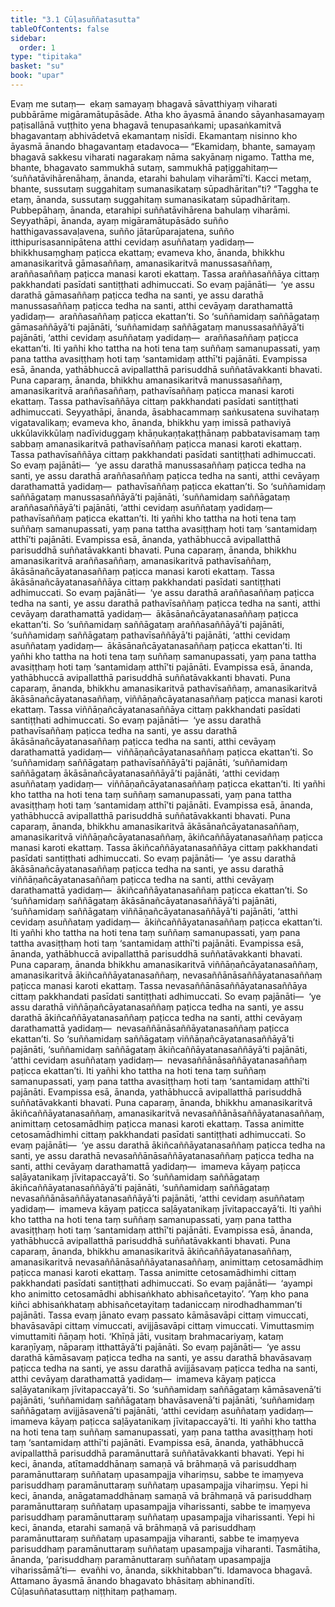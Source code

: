 ```yaml
---
title: "3.1 Cūḷasuññatasutta"
tableOfContents: false
sidebar:
  order: 1
type: "tipitaka"
basket: "su"
book: "upar"
---
```



<DynamicBreadcrumb />

<Division number="176" book="upar">

<Paragraph number="496" book="upar">
Evaṃ me sutaṃ—  ekaṃ samayaṃ bhagavā sāvatthiyaṃ viharati pubbārāme migāramātupāsāde. Atha kho āyasmā ānando sāyanhasamayaṃ paṭisallānā vuṭṭhito yena bhagavā tenupasaṅkami; upasaṅkamitvā bhagavantaṃ abhivādetvā ekamantaṃ nisīdi. Ekamantaṃ nisinno kho āyasmā ānando bhagavantaṃ etadavoca—
</Paragraph>

<Paragraph number="497" book="upar">
“Ekamidaṃ, bhante, samayaṃ bhagavā sakkesu viharati nagarakaṃ nāma sakyānaṃ nigamo. Tattha me, bhante, bhagavato sammukhā sutaṃ, sammukhā paṭiggahitaṃ—  ‘suññatāvihārenāhaṃ, ānanda, etarahi bahulaṃ viharāmī’ti. Kacci metaṃ, bhante, sussutaṃ suggahitaṃ sumanasikataṃ sūpadhāritan”ti?
</Paragraph>

<Paragraph number="498" book="upar">
“Taggha te etaṃ, ānanda, sussutaṃ suggahitaṃ sumanasikataṃ sūpadhāritaṃ. Pubbepāhaṃ, ānanda, etarahipi suññatāvihārena bahulaṃ viharāmi. Seyyathāpi, ānanda, ayaṃ migāramātupāsādo suñño hatthigavassavaḷavena, suñño jātarūparajatena, suñño itthipurisasannipātena atthi cevidaṃ asuññataṃ yadidaṃ—  bhikkhusaṃghaṃ paṭicca ekattaṃ; evameva kho, ānanda, bhikkhu amanasikaritvā gāmasaññaṃ, amanasikaritvā manussasaññaṃ, araññasaññaṃ paṭicca manasi karoti ekattaṃ. Tassa araññasaññāya cittaṃ pakkhandati pasīdati santiṭṭhati adhimuccati. So evaṃ pajānāti—  ‘ye assu darathā gāmasaññaṃ paṭicca tedha na santi, ye assu darathā manussasaññaṃ paṭicca tedha na santi, atthi cevāyaṃ darathamattā yadidaṃ—  araññasaññaṃ paṭicca ekattan’ti. So ‘suññamidaṃ saññāgataṃ gāmasaññāyā’ti pajānāti, ‘suññamidaṃ saññāgataṃ manussasaññāyā’ti pajānāti, ‘atthi cevidaṃ asuññataṃ yadidaṃ—  araññasaññaṃ paṭicca ekattan’ti. Iti yañhi kho tattha na hoti tena taṃ suññaṃ samanupassati, yaṃ pana tattha avasiṭṭhaṃ hoti taṃ ‘santamidaṃ atthī’ti pajānāti. Evampissa esā, ānanda, yathābhuccā avipallatthā parisuddhā suññatāvakkanti bhavati.
</Paragraph>

</Division>
<Division number="177" book="upar">

<Paragraph number="499" book="upar">
Puna caparaṃ, ānanda, bhikkhu amanasikaritvā manussasaññaṃ, amanasikaritvā araññasaññaṃ, pathavīsaññaṃ paṭicca manasi karoti ekattaṃ. Tassa pathavīsaññāya cittaṃ pakkhandati pasīdati santiṭṭhati adhimuccati. Seyyathāpi, ānanda, āsabhacammaṃ saṅkusatena suvihataṃ vigatavalikaṃ; evameva kho, ānanda, bhikkhu yaṃ imissā pathaviyā ukkūlavikkūlaṃ nadīviduggaṃ khāṇukaṇṭakaṭṭhānaṃ pabbatavisamaṃ taṃ sabbaṃ amanasikaritvā pathavīsaññaṃ paṭicca manasi karoti ekattaṃ. Tassa pathavīsaññāya cittaṃ pakkhandati pasīdati santiṭṭhati adhimuccati. So evaṃ pajānāti—  ‘ye assu darathā manussasaññaṃ paṭicca tedha na santi, ye assu darathā araññasaññaṃ paṭicca tedha na santi, atthi cevāyaṃ darathamattā yadidaṃ—  pathavīsaññaṃ paṭicca ekattan’ti. So ‘suññamidaṃ saññāgataṃ manussasaññāyā’ti pajānāti, ‘suññamidaṃ saññāgataṃ araññasaññāyā’ti pajānāti, ‘atthi cevidaṃ asuññataṃ yadidaṃ—  pathavīsaññaṃ paṭicca ekattan’ti. Iti yañhi kho tattha na hoti tena taṃ suññaṃ samanupassati, yaṃ pana tattha avasiṭṭhaṃ hoti taṃ ‘santamidaṃ atthī’ti pajānāti. Evampissa esā, ānanda, yathābhuccā avipallatthā parisuddhā suññatāvakkanti bhavati.
</Paragraph>

</Division>
<Division number="178" book="upar">

<Paragraph number="500" book="upar">
Puna caparaṃ, ānanda, bhikkhu amanasikaritvā araññasaññaṃ, amanasikaritvā pathavīsaññaṃ, ākāsānañcāyatanasaññaṃ paṭicca manasi karoti ekattaṃ. Tassa ākāsānañcāyatanasaññāya cittaṃ pakkhandati pasīdati santiṭṭhati adhimuccati. So evaṃ pajānāti—  ‘ye assu darathā araññasaññaṃ paṭicca tedha na santi, ye assu darathā pathavīsaññaṃ paṭicca tedha na santi, atthi cevāyaṃ darathamattā yadidaṃ—  ākāsānañcāyatanasaññaṃ paṭicca ekattan’ti. So ‘suññamidaṃ saññāgataṃ araññasaññāyā’ti pajānāti, ‘suññamidaṃ saññāgataṃ pathavīsaññāyā’ti pajānāti, ‘atthi cevidaṃ asuññataṃ yadidaṃ—  ākāsānañcāyatanasaññaṃ paṭicca ekattan’ti. Iti yañhi kho tattha na hoti tena taṃ suññaṃ samanupassati, yaṃ pana tattha avasiṭṭhaṃ hoti taṃ ‘santamidaṃ atthī’ti pajānāti. Evampissa esā, ānanda, yathābhuccā avipallatthā parisuddhā suññatāvakkanti bhavati.
</Paragraph>

</Division>
<Division number="179" book="upar">

<Paragraph number="501" book="upar">
Puna caparaṃ, ānanda, bhikkhu amanasikaritvā pathavīsaññaṃ, amanasikaritvā ākāsānañcāyatanasaññaṃ, viññāṇañcāyatanasaññaṃ paṭicca manasi karoti ekattaṃ. Tassa viññāṇañcāyatanasaññāya cittaṃ pakkhandati pasīdati santiṭṭhati adhimuccati. So evaṃ pajānāti—  ‘ye assu darathā pathavīsaññaṃ paṭicca tedha na santi, ye assu darathā ākāsānañcāyatanasaññaṃ paṭicca tedha na santi, atthi cevāyaṃ darathamattā yadidaṃ—  viññāṇañcāyatanasaññaṃ paṭicca ekattan’ti. So ‘suññamidaṃ saññāgataṃ pathavīsaññāyā’ti pajānāti, ‘suññamidaṃ saññāgataṃ ākāsānañcāyatanasaññāyā’ti pajānāti, ‘atthi cevidaṃ asuññataṃ yadidaṃ—  viññāṇañcāyatanasaññaṃ paṭicca ekattan’ti. Iti yañhi kho tattha na hoti tena taṃ suññaṃ samanupassati, yaṃ pana tattha avasiṭṭhaṃ hoti taṃ ‘santamidaṃ atthī’ti pajānāti. Evampissa esā, ānanda, yathābhuccā avipallatthā parisuddhā suññatāvakkanti bhavati.
</Paragraph>

</Division>
<Division number="180" book="upar">

<Paragraph number="502" book="upar">
Puna caparaṃ, ānanda, bhikkhu amanasikaritvā ākāsānañcāyatanasaññaṃ, amanasikaritvā viññāṇañcāyatanasaññaṃ, ākiñcaññāyatanasaññaṃ paṭicca manasi karoti ekattaṃ. Tassa ākiñcaññāyatanasaññāya cittaṃ pakkhandati pasīdati santiṭṭhati adhimuccati. So evaṃ pajānāti—  ‘ye assu darathā ākāsānañcāyatanasaññaṃ paṭicca tedha na santi, ye assu darathā viññāṇañcāyatanasaññaṃ paṭicca tedha na santi, atthi cevāyaṃ darathamattā yadidaṃ—  ākiñcaññāyatanasaññaṃ paṭicca ekattan’ti. So ‘suññamidaṃ saññāgataṃ ākāsānañcāyatanasaññāyā’ti pajānāti, ‘suññamidaṃ saññāgataṃ viññāṇañcāyatanasaññāyā’ti pajānāti, ‘atthi cevidaṃ asuññataṃ yadidaṃ—  ākiñcaññāyatanasaññaṃ paṭicca ekattan’ti. Iti yañhi kho tattha na hoti tena taṃ suññaṃ samanupassati, yaṃ pana tattha avasiṭṭhaṃ hoti taṃ ‘santamidaṃ atthī’ti pajānāti. Evampissa esā, ānanda, yathābhuccā avipallatthā parisuddhā suññatāvakkanti bhavati.
</Paragraph>

</Division>
<Division number="181" book="upar">

<Paragraph number="503" book="upar">
Puna caparaṃ, ānanda bhikkhu amanasikaritvā viññāṇañcāyatanasaññaṃ, amanasikaritvā ākiñcaññāyatanasaññaṃ, nevasaññānāsaññāyatanasaññaṃ paṭicca manasi karoti ekattaṃ. Tassa nevasaññānāsaññāyatanasaññāya cittaṃ pakkhandati pasīdati santiṭṭhati adhimuccati. So evaṃ pajānāti—  ‘ye assu darathā viññāṇañcāyatanasaññaṃ paṭicca tedha na santi, ye assu darathā ākiñcaññāyatanasaññaṃ paṭicca tedha na santi, atthi cevāyaṃ darathamattā yadidaṃ—  nevasaññānāsaññāyatanasaññaṃ paṭicca ekattan’ti. So ‘suññamidaṃ saññāgataṃ viññāṇañcāyatanasaññāyā’ti pajānāti, ‘suññamidaṃ saññāgataṃ ākiñcaññāyatanasaññāyā’ti pajānāti, ‘atthi cevidaṃ asuññataṃ yadidaṃ—  nevasaññānāsaññāyatanasaññaṃ paṭicca ekattan’ti. Iti yañhi kho tattha na hoti tena taṃ suññaṃ samanupassati, yaṃ pana tattha avasiṭṭhaṃ hoti taṃ ‘santamidaṃ atthī’ti pajānāti. Evampissa esā, ānanda, yathābhuccā avipallatthā parisuddhā suññatāvakkanti bhavati.
</Paragraph>

</Division>
<Division number="182" book="upar">

<Paragraph number="504" book="upar">
Puna caparaṃ, ānanda, bhikkhu amanasikaritvā ākiñcaññāyatanasaññaṃ, amanasikaritvā nevasaññānāsaññāyatanasaññaṃ, animittaṃ cetosamādhiṃ paṭicca manasi karoti ekattaṃ. Tassa animitte cetosamādhimhi cittaṃ pakkhandati pasīdati santiṭṭhati adhimuccati. So evaṃ pajānāti—  ‘ye assu darathā ākiñcaññāyatanasaññaṃ paṭicca tedha na santi, ye assu darathā nevasaññānāsaññāyatanasaññaṃ paṭicca tedha na santi, atthi cevāyaṃ darathamattā yadidaṃ—  imameva kāyaṃ paṭicca saḷāyatanikaṃ jīvitapaccayā’ti. So ‘suññamidaṃ saññāgataṃ ākiñcaññāyatanasaññāyā’ti pajānāti, ‘suññamidaṃ saññāgataṃ nevasaññānāsaññāyatanasaññāyā’ti pajānāti, ‘atthi cevidaṃ asuññataṃ yadidaṃ—  imameva kāyaṃ paṭicca saḷāyatanikaṃ jīvitapaccayā’ti. Iti yañhi kho tattha na hoti tena taṃ suññaṃ samanupassati, yaṃ pana tattha avasiṭṭhaṃ hoti taṃ ‘santamidaṃ atthī’ti pajānāti. Evampissa esā, ānanda, yathābhuccā avipallatthā parisuddhā suññatāvakkanti bhavati.
</Paragraph>

</Division>
<Division number="183" book="upar">

<Paragraph number="505" book="upar">
Puna caparaṃ, ānanda, bhikkhu amanasikaritvā ākiñcaññāyatanasaññaṃ, amanasikaritvā nevasaññānāsaññāyatanasaññaṃ, animittaṃ cetosamādhiṃ paṭicca manasi karoti ekattaṃ. Tassa animitte cetosamādhimhi cittaṃ pakkhandati pasīdati santiṭṭhati adhimuccati. So evaṃ pajānāti—  ‘ayampi kho animitto cetosamādhi abhisaṅkhato abhisañcetayito’. ‘Yaṃ kho pana kiñci abhisaṅkhataṃ abhisañcetayitaṃ tadaniccaṃ nirodhadhamman’ti pajānāti. Tassa evaṃ jānato evaṃ passato kāmāsavāpi cittaṃ vimuccati, bhavāsavāpi cittaṃ vimuccati, avijjāsavāpi cittaṃ vimuccati. Vimuttasmiṃ vimuttamiti ñāṇaṃ hoti. ‘Khīṇā jāti, vusitaṃ brahmacariyaṃ, kataṃ karaṇīyaṃ, nāparaṃ itthattāyā’ti pajānāti. So evaṃ pajānāti—  ‘ye assu darathā kāmāsavaṃ paṭicca tedha na santi, ye assu darathā bhavāsavaṃ paṭicca tedha na santi, ye assu darathā avijjāsavaṃ paṭicca tedha na santi, atthi cevāyaṃ darathamattā yadidaṃ—  imameva kāyaṃ paṭicca saḷāyatanikaṃ jīvitapaccayā’ti. So ‘suññamidaṃ saññāgataṃ kāmāsavenā’ti pajānāti, ‘suññamidaṃ saññāgataṃ bhavāsavenā’ti pajānāti, ‘suññamidaṃ saññāgataṃ avijjāsavenā’ti pajānāti, ‘atthi cevidaṃ asuññataṃ yadidaṃ—  imameva kāyaṃ paṭicca saḷāyatanikaṃ jīvitapaccayā’ti. Iti yañhi kho tattha na hoti tena taṃ suññaṃ samanupassati, yaṃ pana tattha avasiṭṭhaṃ hoti taṃ ‘santamidaṃ atthī’ti pajānāti. Evampissa esā, ānanda, yathābhuccā avipallatthā parisuddhā paramānuttarā suññatāvakkanti bhavati.
</Paragraph>

</Division>
<Division number="184" book="upar">

<Paragraph number="506" book="upar">
Yepi hi keci, ānanda, atītamaddhānaṃ samaṇā vā brāhmaṇā vā parisuddhaṃ paramānuttaraṃ suññataṃ upasampajja vihariṃsu, sabbe te imaṃyeva parisuddhaṃ paramānuttaraṃ suññataṃ upasampajja vihariṃsu. Yepi hi keci, ānanda, anāgatamaddhānaṃ samaṇā vā brāhmaṇā vā parisuddhaṃ paramānuttaraṃ suññataṃ upasampajja viharissanti, sabbe te imaṃyeva parisuddhaṃ paramānuttaraṃ suññataṃ upasampajja viharissanti. Yepi hi keci, ānanda, etarahi samaṇā vā brāhmaṇā vā parisuddhaṃ paramānuttaraṃ suññataṃ upasampajja viharanti, sabbe te imaṃyeva parisuddhaṃ paramānuttaraṃ suññataṃ upasampajja viharanti. Tasmātiha, ānanda, ‘parisuddhaṃ paramānuttaraṃ suññataṃ upasampajja viharissāmā’ti—  evañhi vo, ānanda, sikkhitabban”ti.
</Paragraph>

<Paragraph number="507" book="upar">
Idamavoca bhagavā. Attamano āyasmā ānando bhagavato bhāsitaṃ abhinandīti.

</Paragraph>
</Division>

<Paragraph number="508" type="center" book="upar">
Cūḷasuññatasuttaṃ niṭṭhitaṃ paṭhamaṃ.
</Paragraph>